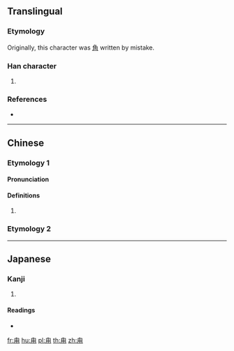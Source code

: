 ==Translingual==

===Etymology===
Originally, this character was [[角]] written by mistake. {{rfv-etymology|mul|rfc}}

===Han character===
{{Han char|rn=101|rad=用|as=01|sn=6|four=27220|canj=HBQ}}

# {{defn|Han|sort=用01}}

===References===
* {{Han ref|kx=0756.010|dkj=21705|dj=1166.030|hdz=10038.060|uh=752A|ud=29994|bh=CA46|bd=51782}}

----

==Chinese==

===Etymology 1===
{{zh-forms}}

====Pronunciation====
{{zh-pron
|m=lù
|c=luk6
|h=pfs=
|md=
|mn=lut
|w=
|cat=
}}

====Definitions====
{{zh-hanzi}}

# {{rfdef|lang=zh}}

===Etymology 2===
{{zh-see|角|v}}

----

==Japanese==

===Kanji===
{{ja-kanji|grade=|rs=用01}}

# {{defn|lang=ja|sort=用01}}

====Readings====
* {{ja-readings|on=[[ろく]] (roku)|kun=[[つの]] (tsuno)|nanori=}}

[[fr:甪]]
[[hu:甪]]
[[pl:甪]]
[[th:甪]]
[[zh:甪]]
